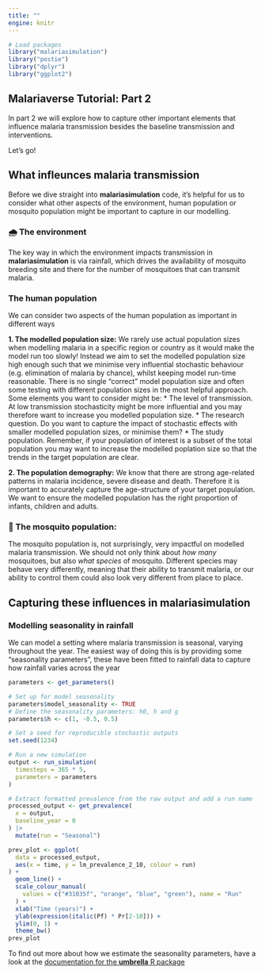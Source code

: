 ```yaml
---
title: ""
engine: knitr
---
```


```r
# Load packages
library("malariasimulation")
library("postie")
library("dplyr")
library("ggplot2")
```

## Malariaverse Tutorial: Part 2

In part 2 we will explore how to capture other important elements that influence malaria transmission besides the baseline transmission and interventions.

Let's go!

## What infleunces malaria transmission

Before we dive straight into **malariasimulation** code, it's helpful for us to consider what other aspects of the environment, human population or mosquito population might be important to capture in our modelling.

### 🌧 The environment

The key way in which the environment impacts transmission in **malariasimulation** is via rainfall, which drives the availability of mosquito breeding site and there for the number of mosquitoes that can transmit malaria.

### The human population

We can consider two aspects of the human population as important in different ways

**1. The modelled population size:** We rarely use actual population sizes when modelling malaria in a specific region or country as it would make the model run too slowly! Instead we aim to set the modelled population size high enough such that we minimise very influential stochastic behaviour (e.g. elimination of malaria by chance), whilst keeping model run-time reasonable. There is no single "correct" model population size and often some testing with different population sizes in the most helpful approach. Some elements you want to consider might be: \* The level of transmission. At low transmission stochasticity might be more influential and you may therefore want to increase you modelled population size. \* The research question. Do you want to capture the impact of stochastic effects with smaller modelled population sizes, or minimise them? \* The study population. Remember, if your population of interest is a subset of the total population you may want to increase the modelled poplation size so that the trends in the target population are clear.

**2. The population demography:** We know that there are strong age-related patterns in malaria incidence, severe disease and death. Therefore it is important to accurately capture the age-structure of your target population. We want to ensure the modelled population has the right proportion of infants, children and adults.

### 🦟 The mosquito population:

The mosquito population is, not surprisingly, very impactful on modelled malaria transmission. We should not only think about *how many* mosquitoes, but also *what species* of mosquito. Different species may behave very differently, meaning that their ability to transmit malaria, or our ability to control them could also look very different from place to place.

## Capturing these influences in **malariasimulation**

### Modelling seasonality in rainfall

We can model a setting where malaria transmission is seasonal, varying throughout the year. The easiest way of doing this is by providing some "seasonality parameters", these have been fitted to rainfall data to capture how rainfall varies across the year

```r
parameters <- get_parameters()

# Set up for model seasonality
parameters$model_seasonality <- TRUE
# Define the seasonality parameters: h0, h and g
parameters$h <- c(1, -0.5, 0.5)

# Set a seed for reproducible stochastic outputs
set.seed(1234)

# Run a new simulation
output <- run_simulation(
  timesteps = 365 * 5,
  parameters = parameters
) 

# Extract formatted prevalence from the raw output and add a run name
processed_output <- get_prevalence(
  x = output,
  baseline_year = 0
) |>
  mutate(run = "Seasonal")

prev_plot <- ggplot(
  data = processed_output,
  aes(x = time, y = lm_prevalence_2_10, colour = run)
) +
  geom_line() +
  scale_colour_manual(
    values = c("#31035f", "orange", "blue", "green"), name = "Run"
  ) +
  xlab("Time (years)") +
  ylab(expression(italic(Pf) * Pr[2-10])) +
  ylim(0, 1) +
  theme_bw()
prev_plot

```

To find out more about how we estimate the seasonality parameters, have a look at the [documentation for the **umbrella** R package](Umbrella%20URL)
